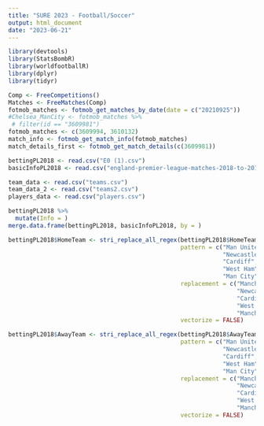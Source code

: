```yaml
---
title: "SURE 2023 - Football/Soccer"
output: html_document
date: "2023-06-21"
---
```

```r
library(devtools)
library(StatsBombR)
library(worldfootballR)
library(dplyr)
library(tidyr)
```

```r
Comp <- FreeCompetitions()
Matches <- FreeMatches(Comp)
fotmob_matches <- fotmob_get_matches_by_date(date = c("20210925"))
#Chelsea_ManCity <- fotmob_matches %>% 
 # filter(id == "3609981")
fotmob_matches <- c(3609994, 3610132)
match_info <- fotmob_get_match_info(fotmob_matches)
match_details_first <- fotmob_get_match_details(c(3609981))
```
```r
bettingPL2018 <- read.csv("E0 (1).csv")
basicInfoPL2018 <- read.csv("england-premier-league-matches-2018-to-2019-stats.csv")
```

```r
team_data <- read.csv("teams.csv")
team_data_2 <- read.csv("teams2.csv")
players_data <- read.csv("players.csv")
```



```r
bettingPL2018 %>% 
  mutate(Info = )
merge.data.frame(bettingPL2018, basicInfoPL2018, by = )
```


```r
bettingPL2018$HomeTeam <- stri_replace_all_regex(bettingPL2018$HomeTeam,
                                                 pattern = c("Man United", "Bournemouth", "Huddersfield", 
                                                             "Newcastle", "Wolves", 
                                                             "Cardiff", "Leicester", "Tottenham",
                                                             "West Ham", "Brighton", 
                                                             "Man City"),
                                                 replacement = c("Manchester United", "AFC Bournemouth", "Huddersfield Town",
                                                                 "Newcastle United", "Wolverhampton Wanderers", 
                                                                 "Cardiff City", "Leicester City", "Tottenham Hotspur",
                                                                 "West Ham United", "Brighton & Hove Albion", 
                                                                 "Manchester City"),
                                                 vectorize = FALSE)

bettingPL2018$AwayTeam <- stri_replace_all_regex(bettingPL2018$AwayTeam,
                                                 pattern = c("Man United", "Bournemouth", "Huddersfield", 
                                                             "Newcastle", "Wolves", 
                                                             "Cardiff", "Leicester", "Tottenham",
                                                             "West Ham", "Brighton", 
                                                             "Man City"),
                                                 replacement = c("Manchester United", "AFC Bournemouth", "Huddersfield Town",
                                                                 "Newcastle United", "Wolverhampton Wanderers", 
                                                                 "Cardiff City", "Leicester City", "Tottenham Hotspur",
                                                                 "West Ham United", "Brighton & Hove Albion", 
                                                                 "Manchester City"),
                                                 vectorize = FALSE)
```
